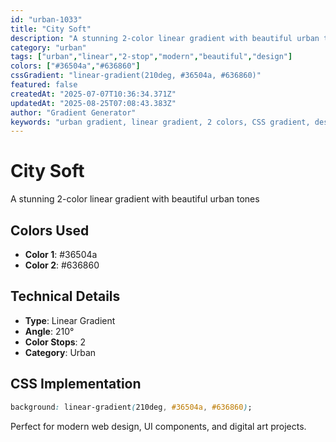 ```yaml
---
id: "urban-1033"
title: "City Soft"
description: "A stunning 2-color linear gradient with beautiful urban tones"
category: "urban"
tags: ["urban","linear","2-stop","modern","beautiful","design"]
colors: ["#36504a","#636860"]
cssGradient: "linear-gradient(210deg, #36504a, #636860)"
featured: false
createdAt: "2025-07-07T10:36:34.371Z"
updatedAt: "2025-08-25T07:08:43.383Z"
author: "Gradient Generator"
keywords: "urban gradient, linear gradient, 2 colors, CSS gradient, design, #36504a, #636860"
---
```


# City Soft

A stunning 2-color linear gradient with beautiful urban tones

## Colors Used
- **Color 1**: #36504a
- **Color 2**: #636860

## Technical Details
- **Type**: Linear Gradient
- **Angle**: 210°
- **Color Stops**: 2
- **Category**: Urban

## CSS Implementation
```css
background: linear-gradient(210deg, #36504a, #636860);
```

Perfect for modern web design, UI components, and digital art projects.
